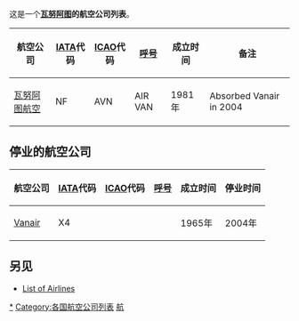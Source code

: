 这是一个'''[[瓦努阿图|瓦努阿图]]的航空公司列表'''。

{| border=0 cellpadding=2 cellspacing=3 class="wikitable sortable"
|- valign="middle"
! 航空公司
! [[IATA|IATA]]代码
! [[ICAO|ICAO]]代码
! [[呼号|呼号]]
! 成立时间
! 备注
|-
| [[瓦努阿图航空|瓦努阿图航空]] || NF || AVN || AIR VAN || 1981年 || Absorbed Vanair in 2004
|}


== 停业的航空公司== 
{| border=0 cellpadding=2 cellspacing=3 class="wikitable sortable"
|- valign="middle"
! 航空公司
! [[IATA|IATA]]代码
! [[ICAO|ICAO]]代码
! [[呼号|呼号]]
! 成立时间
! 停业时间
|-
| [[Vanair|Vanair]] || X4 ||  ||  || 1965年 || 2004年
|}

==另见==
* [[List_of_Airlines|List of Airlines]]

[[Category:瓦努阿图航空公司|*]]
[[Category:各国航空公司列表|Category:各国航空公司列表]]
[[Category:瓦努阿图列表|航]]
